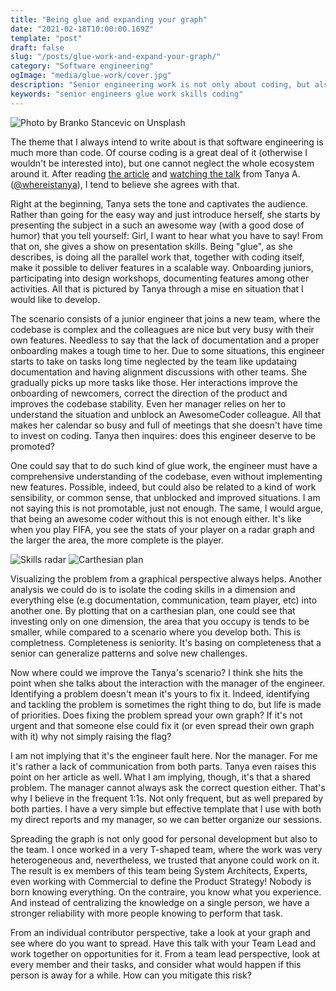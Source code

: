 ```yaml
---
title: "Being glue and expanding your graph"
date: "2021-02-18T10:00:00.169Z"
template: "post"
draft: false
slug: "/posts/glue-work-and-expand-your-graph/"
category: "Software engineering"
ogImage: "media/glue-work/cover.jpg"
description: "Senior engineering work is not only about coding, but also about all the other tasks around. However, make sure you do spare time to code as well"
keywords: "senior engineers glue work skills coding"
---
```


![Photo by Branko Stancevic on Unsplash](/media/glue-work/cover.jpg)

The theme that I always intend to write about is that software engineering is much more than code. Of course coding is a great deal of it (otherwise I wouldn't be interested into), but one cannot neglect the whole ecosystem around it. After reading [the article](https://noidea.dog/glue) and [watching the talk](https://www.youtube.com/watch?v=KClAPipnKqw) from Tanya A. ([@whereistanya](https://twitter.com/whereistanya)), I tend to believe she agrees with that. 

Right at the beginning, Tanya sets the tone and captivates the audience. Rather than going for the easy way and just introduce herself, she starts by presenting the subject in a such an awesome way (with a good dose of humor) that you tell yourself: Girl, I want to hear what you have to say! From that on, she gives a show on presentation skills. 
Being "glue", as she describes, is doing all the parallel work that, together with coding itself, make it possible to deliver features in a scalable way. Onboarding juniors, participating into design workshops, documenting features among other activities. All that is pictured by Tanya through a mise en situation that I would like to develop. 

The scenario consists of a junior engineer that  joins a new team, where the codebase is complex and the colleagues are nice but very busy with their own features. Needless to say that the lack of documentation and a proper onboarding makes a tough time to her. Due to some situations, this engineer starts to take on tasks long time neglected by the team like updataing documentation and having alignment discussions with other teams. She gradually picks up more tasks like those. Her interactions improve the onboarding of newcomers, correct the direction of the product and improves the codebase stability. 
Even her manager relies on her to understand the situation and unblock an AwesomeCoder colleague. All that makes her calendar so busy and full of meetings that she doesn't have time to invest on coding. Tanya then inquires: does this engineer deserve to be promoted? 

One could say that to do such kind of glue work, the engineer must have a comprehensive understanding of the codebase, even without implementing new features. Possible, indeed, but could also be related to a kind of work sensibility, or common sense, that unblocked and improved situations. I am not saying this is not promotable, just not enough. The same, I would argue, that being an awesome coder without this is not enough either. It's like when you play FIFA, you see the stats of your player on a radar graph and the larger the area, the more complete is the player.

![Skills radar](/media/glue-work/radar-chart.png)
![Carthesian plan](/media/glue-work/cartesian-chart.png)

Visualizing the problem from a graphical perspective always helps. Another analysis we could do is to isolate the coding skills in a dimension and  everything else (e.g documentation, communication, team player, etc) into another one. By plotting that on a carthesian plan, one could see that investing only on one dimension, the area that you occupy is tends to be smaller, while compared to a scenario where you develop both. This is completness. Completeness is seniority. It's basing on completeness that a senior can generalize patterns and solve new challenges. 

Now where could we improve the Tanya's scenario? I think she hits the point when she talks about the interaction with the manager of the engineer. Identifying a problem doesn't mean it's yours to fix it. Indeed, identifying and tackling the problem is sometimes the right thing to do, but life is made of priorities. Does fixing the problem spread your own graph? If it's not urgent and that someone else could fix it (or even spread their own graph with it) why not simply raising the flag? 

I am not implying that it's the engineer fault here. Nor the manager. For me it's rather a lack of communication from both parts. Tanya even raises this point on her article as well. What I am implying, though, it's that a shared problem. The manager cannot always ask the correct question either. That's why I believe in the frequent 1:1s. Not only frequent, but as well prepared by both parties. I have a very simple but effective template that I use with both my direct reports and my manager, so we can better organize our sessions. 

Spreading the graph is not only good for personal development but also to the team. I once worked in a very T-shaped team, where the work was very heterogeneous and, nevertheless, we trusted that anyone could work on it. The result is ex members of this team being System Architects, Experts, even working with Commercial to define the Product Strategy! Nobody is born knowing everything. On the contraire, you know what you experience. And instead of centralizing the knowledge on a single person, we have a stronger reliability with more people knowing to perform that task. 

From an individual contributor perspective, take a look at your graph and see where do you want to spread. Have this talk with your Team Lead and work together on opportunities for it. From a team lead perspective, look at every member and their tasks, and consider what would happen if this person is away for a while. How can you mitigate this risk?